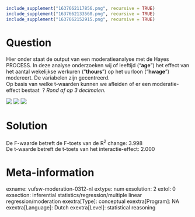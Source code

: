 ```r
include_supplement("1637662117856.png", recursive = TRUE)
include_supplement("1637662133560.png", recursive = TRUE)
include_supplement("1637662152915.png", recursive = TRUE)
```

Question
========
Hier onder staat de output van een moderatieanalyse met de Hayes
PROCESS. In deze analyse onderzoeken wij of leeftijd ("**age**") het
effect van het aantal wekelijkse werkuren ("**thours**") op het uurloon
("**hwage**") modereert. De variabelen zijn gecentreerd.  
Op basis van welke t-waarden kunnen we afleiden of er een
moderatie-effect bestaat  ? *Rond af op 3 decimalen.*  
  
![](1637662117856.png)
![](1637662133560.png)
![](1637662152915.png)


Solution
========





De F-waarde betreft de F-toets van de R<sup>2</sup> change: 3.998  
De t-waarde betreft de t-toets van het interactie-effect: 2.000





Meta-information
================
exname: vufsw-moderation-0312-nl
extype: num
exsolution: 2
extol: 0
exsection: inferential statistics/regression/multiple linear regression/moderation
exextra[Type]: conceptual
exextra[Program]: NA
exextra[Language]: Dutch
exextra[Level]: statistical reasoning

